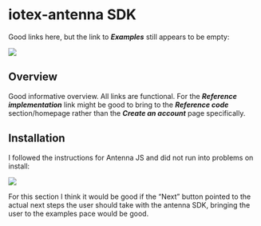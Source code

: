 # iotex-antenna SDK

Good links here, but the link to ***Examples*** still appears to be empty:

![](images/antenna_SDK_examples.jpg)

## Overview

Good informative overview. All links are functional. For the ***Reference implementation*** link might be good to bring to the ***Reference code*** section/homepage rather than the ***Create an account*** page specifically.


## Installation

I followed the instructions for Antenna JS and did not run into problems on install:

![](images/install_antenna.PNG)

For this section I think it would be good if the "Next" button pointed to the actual next steps the user should take with the antenna SDK, bringing the user to the examples pace would be good.




